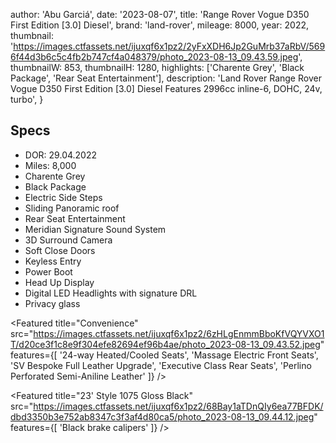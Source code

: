 
  author: 'Abu Garciá',
  date: '2023-08-07',
  title: 'Range Rover Vogue D350 First Edition [3.0] Diesel',
  brand: 'land-rover',
  mileage: 8000,
  year: 2022,
  thumbnail: 'https://images.ctfassets.net/ijuxqf6x1pz2/2yFxXDH6Jp2GuMrb37aRbV/5696f44d3b6c5c4fb2b747cf4a048379/photo_2023-08-13_09.43.59.jpeg',
  thumbnailW: 853,
  thumbnailH: 1280,
  highlights: ['Charente Grey', 'Black Package', 'Rear Seat Entertainment'],
  description:
    'Land Rover Range Rover Vogue D350 First Edition [3.0] Diesel Features 2996cc inline-6, DOHC, 24v, turbo',
}


## Specs
- DOR: 29.04.2022
- Miles: 8,000
- Charente Grey
- Black Package
- Electric Side Steps
- Sliding Panoramic roof
- Rear Seat Entertainment
- Meridian Signature Sound System
- 3D Surround Camera
- Soft Close Doors
- Keyless Entry
- Power Boot
- Head Up Display
- Digital LED Headlights with signature DRL
- Privacy glass

<Featured
  title="Convenience"
  src="https://images.ctfassets.net/ijuxqf6x1pz2/6zHLgEnmmBboKfVQYVXO1T/d20ce3f1c8e9f304efe82694ef96b4ae/photo_2023-08-13_09.43.52.jpeg"
  features={[
    '24-way Heated/Cooled Seats',
    'Massage Electric Front Seats',
    'SV Bespoke Full Leather Upgrade',
    'Executive Class Rear Seats',
    'Perlino Perforated Semi-Aniline Leather'
  ]}
/>

<Featured
  title="23' Style 1075 Gloss Black"
  src="https://images.ctfassets.net/ijuxqf6x1pz2/68Bay1aTDnQIy6ea77BFDK/dbd3350b3e752ab8347c3f3af4d80ca5/photo_2023-08-13_09.44.12.jpeg"
  features={[
    'Black brake calipers'
  ]}
/>
